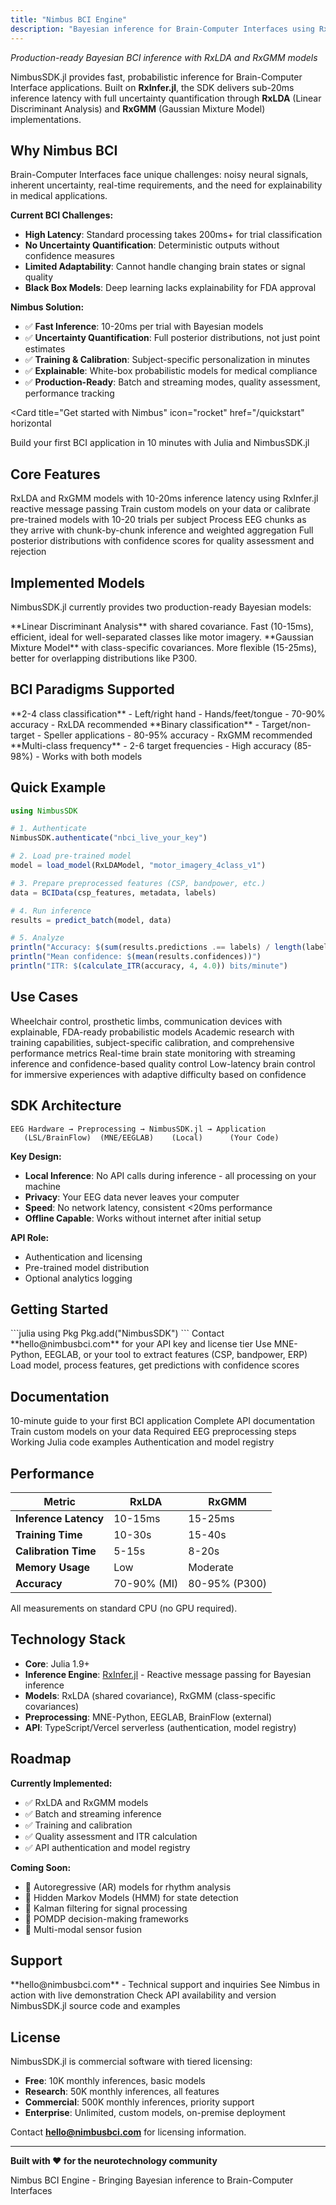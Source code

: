 ```yaml
---
title: "Nimbus BCI Engine"
description: "Bayesian inference for Brain-Computer Interfaces using RxInfer.jl reactive message passing"
---
```


_Production-ready Bayesian BCI inference with RxLDA and RxGMM models_

NimbusSDK.jl provides fast, probabilistic inference for Brain-Computer Interface applications. Built on **RxInfer.jl**, the SDK delivers sub-20ms inference latency with full uncertainty quantification through **RxLDA** (Linear Discriminant Analysis) and **RxGMM** (Gaussian Mixture Model) implementations.

## Why Nimbus BCI

Brain-Computer Interfaces face unique challenges: noisy neural signals, inherent uncertainty, real-time requirements, and the need for explainability in medical applications.

**Current BCI Challenges:**
- **High Latency**: Standard processing takes 200ms+ for trial classification
- **No Uncertainty Quantification**: Deterministic outputs without confidence measures
- **Limited Adaptability**: Cannot handle changing brain states or signal quality
- **Black Box Models**: Deep learning lacks explainability for FDA approval

**Nimbus Solution:**
- ✅ **Fast Inference**: 10-20ms per trial with Bayesian models
- ✅ **Uncertainty Quantification**: Full posterior distributions, not just point estimates
- ✅ **Training & Calibration**: Subject-specific personalization in minutes
- ✅ **Explainable**: White-box probabilistic models for medical compliance
- ✅ **Production-Ready**: Batch and streaming modes, quality assessment, performance tracking

<Card
  title="Get started with Nimbus"
  icon="rocket"
  href="/quickstart"
  horizontal
>
  Build your first BCI application in 10 minutes with Julia and NimbusSDK.jl
</Card>

## Core Features

<CardGroup cols={2}>
  <Card
    title="Fast Bayesian Inference"
    icon="bolt"
    href="/core-concepts/probabilistic-ai"
  >
    RxLDA and RxGMM models with 10-20ms inference latency using RxInfer.jl reactive message passing
  </Card>
  <Card
    title="Training & Calibration"
    icon="graduation-cap"
    href="/examples/advanced-applications"
  >
    Train custom models on your data or calibrate pre-trained models with 10-20 trials per subject
  </Card>
  <Card
    title="Real-time Streaming"
    icon="wave-square"
    href="/inference-configuration/streaming-inference"
  >
    Process EEG chunks as they arrive with chunk-by-chunk inference and weighted aggregation
  </Card>
  <Card
    title="Uncertainty Quantification"
    icon="shield"
    href="/core-concepts/uncertainty-handling"
  >
    Full posterior distributions with confidence scores for quality assessment and rejection
  </Card>
</CardGroup>

## Implemented Models

NimbusSDK.jl currently provides two production-ready Bayesian models:

<CardGroup cols={2}>
  <Card
    title="RxLDA"
    icon="brain"
    href="/models/rxlda"
  >
    **Linear Discriminant Analysis** with shared covariance. Fast (10-15ms), efficient, ideal for well-separated classes like motor imagery.
  </Card>
  <Card
    title="RxGMM"
    icon="brain"
    href="/models/rxgmm"
  >
    **Gaussian Mixture Model** with class-specific covariances. More flexible (15-25ms), better for overlapping distributions like P300.
  </Card>
</CardGroup>

## BCI Paradigms Supported

<CardGroup cols={3}>
  <Card
    title="Motor Imagery"
    icon="hand"
  >
    **2-4 class classification**
    - Left/right hand
    - Hands/feet/tongue
    - 70-90% accuracy
    - RxLDA recommended
  </Card>
  <Card
    title="P300"
    icon="eye"
  >
    **Binary classification**
    - Target/non-target
    - Speller applications
    - 80-95% accuracy
    - RxGMM recommended
  </Card>
  <Card
    title="SSVEP"
    icon="bolt"
  >
    **Multi-class frequency**
    - 2-6 target frequencies
    - High accuracy (85-98%)
    - Works with both models
  </Card>
</CardGroup>

## Quick Example

```julia
using NimbusSDK

# 1. Authenticate
NimbusSDK.authenticate("nbci_live_your_key")

# 2. Load pre-trained model
model = load_model(RxLDAModel, "motor_imagery_4class_v1")

# 3. Prepare preprocessed features (CSP, bandpower, etc.)
data = BCIData(csp_features, metadata, labels)

# 4. Run inference
results = predict_batch(model, data)

# 5. Analyze
println("Accuracy: $(sum(results.predictions .== labels) / length(labels))")
println("Mean confidence: $(mean(results.confidences))")
println("ITR: $(calculate_ITR(accuracy, 4, 4.0)) bits/minute")
```

## Use Cases

<CardGroup cols={2}>
  <Card
    title="Assistive Technologies"
    icon="wheelchair"
    href="/examples/industry-use-cases"
  >
    Wheelchair control, prosthetic limbs, communication devices with explainable, FDA-ready probabilistic models
  </Card>
  <Card
    title="Research Platforms"
    icon="microscope"
    href="/examples/basic-examples"
  >
    Academic research with training capabilities, subject-specific calibration, and comprehensive performance metrics
  </Card>
  <Card
    title="Neurofeedback"
    icon="brain"
    href="/inference-configuration/real-time-setup"
  >
    Real-time brain state monitoring with streaming inference and confidence-based quality control
  </Card>
  <Card
    title="Gaming & Wellness"
    icon="gamepad"
    href="/examples/advanced-applications"
  >
    Low-latency brain control for immersive experiences with adaptive difficulty based on confidence
  </Card>
</CardGroup>

## SDK Architecture

```
EEG Hardware → Preprocessing → NimbusSDK.jl → Application
   (LSL/BrainFlow)  (MNE/EEGLAB)    (Local)      (Your Code)
```

**Key Design:**
- **Local Inference**: No API calls during inference - all processing on your machine
- **Privacy**: Your EEG data never leaves your computer
- **Speed**: No network latency, consistent &lt;20ms performance
- **Offline Capable**: Works without internet after initial setup

**API Role:**
- Authentication and licensing
- Pre-trained model distribution
- Optional analytics logging

## Getting Started

<Steps>
  <Step title="Install Julia SDK">
    ```julia
    using Pkg
    Pkg.add("NimbusSDK")
    ```
  </Step>
  <Step title="Get API Key">
    Contact **hello@nimbusbci.com** for your API key and license tier
  </Step>
  <Step title="Preprocess EEG">
    Use MNE-Python, EEGLAB, or your tool to extract features (CSP, bandpower, ERP)
  </Step>
  <Step title="Run Inference">
    Load model, process features, get predictions with confidence scores
  </Step>
</Steps>

## Documentation

<CardGroup cols={3}>
  <Card
    title="Quickstart"
    icon="rocket"
    href="/quickstart"
  >
    10-minute guide to your first BCI application
  </Card>
  <Card
    title="Julia SDK Reference"
    icon="code"
    href="/api-reference/julia-sdk"
  >
    Complete API documentation
  </Card>
  <Card
    title="Model Training"
    icon="graduation-cap"
    href="/examples/advanced-applications"
  >
    Train custom models on your data
  </Card>
  <Card
    title="Preprocessing Guide"
    icon="filter"
    href="/inference-configuration/preprocessing-requirements"
  >
    Required EEG preprocessing steps
  </Card>
  <Card
    title="Code Examples"
    icon="brackets-curly"
    href="/examples/code-samples"
  >
    Working Julia code examples
  </Card>
  <Card
    title="API Reference"
    icon="server"
    href="/api-reference/authentication"
  >
    Authentication and model registry
  </Card>
</CardGroup>

## Performance

| Metric | RxLDA | RxGMM |
|--------|-------|-------|
| **Inference Latency** | 10-15ms | 15-25ms |
| **Training Time** | 10-30s | 15-40s |
| **Calibration Time** | 5-15s | 8-20s |
| **Memory Usage** | Low | Moderate |
| **Accuracy** | 70-90% (MI) | 80-95% (P300) |

All measurements on standard CPU (no GPU required).

## Technology Stack

- **Core**: Julia 1.9+
- **Inference Engine**: [RxInfer.jl](https://rxinfer.ml/) - Reactive message passing for Bayesian inference
- **Models**: RxLDA (shared covariance), RxGMM (class-specific covariances)
- **Preprocessing**: MNE-Python, EEGLAB, BrainFlow (external)
- **API**: TypeScript/Vercel serverless (authentication, model registry)

## Roadmap

**Currently Implemented:**
- ✅ RxLDA and RxGMM models
- ✅ Batch and streaming inference
- ✅ Training and calibration
- ✅ Quality assessment and ITR calculation
- ✅ API authentication and model registry

**Coming Soon:**
- 🚧 Autoregressive (AR) models for rhythm analysis
- 🚧 Hidden Markov Models (HMM) for state detection
- 🚧 Kalman filtering for signal processing
- 🚧 POMDP decision-making frameworks
- 🚧 Multi-modal sensor fusion

## Support

<CardGroup cols={2}>
  <Card
    title="Email Support"
    icon="envelope"
    href="mailto:hello@nimbusbci.com"
  >
    **hello@nimbusbci.com** - Technical support and inquiries
  </Card>
  <Card
    title="Book a Demo"
    icon="calendar"
    href="https://nimbusbci.com"
  >
    See Nimbus in action with live demonstration
  </Card>
  <Card
    title="API Status"
    icon="circle-check"
    href="https://api.nimbusbci.com/api/health"
  >
    Check API availability and version
  </Card>
  <Card
    title="GitHub"
    icon="github"
    href="https://github.com/nimbusbci"
  >
    NimbusSDK.jl source code and examples
  </Card>
</CardGroup>

## License

NimbusSDK.jl is commercial software with tiered licensing:

- **Free**: 10K monthly inferences, basic models
- **Research**: 50K monthly inferences, all features  
- **Commercial**: 500K monthly inferences, priority support
- **Enterprise**: Unlimited, custom models, on-premise deployment

Contact **hello@nimbusbci.com** for licensing information.

---

**Built with ❤️ for the neurotechnology community**

Nimbus BCI Engine - Bringing Bayesian inference to Brain-Computer Interfaces
